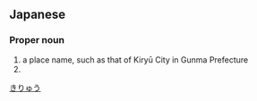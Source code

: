==Japanese==
{{ja-kanjitab|桐|生}}

===Proper noun===
{{ja-pos|きりゅう|proper noun|hhira=きりふ}}

# a place name, such as that of Kiryū City in Gunma Prefecture
# {{surname|lang=ja|sort=きりゅう}}

[[Category:ja:Cities|きりゅう]]